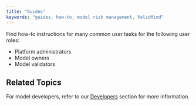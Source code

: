 ```yaml
---
title: "Guides"
keywords: "guides, how-to, model risk management, ValidMind"
---
```


Find how-to instructions for many common user tasks for the following user roles: 

- Platform administrators
- Model owners
- Model validators

<!--
## Brief Introduction

Provide a brief introduction to the concept that this article will cover:

- What is [Concept Name]? Explain the concept or topic that the article is about. Provide a clear and concise definition that accurately reflects the scope of the article.

- Why is [Concept Name] Important? Explain why the concept or topic is important and why users should be interested in learning more about it.

- How Does [Concept Name] Work? Provide a detailed explanation of how the concept or topic works. Use examples or diagrams to help illustrate key points.

- Key Terms. List important terms and concepts related to the main topic and provide clear definitions for each one.

## Examples

Provide one or more examples that illustrate how the concept or topic works in practice. These examples should be clear and concise and should help users understand how to apply the concept or topic in real-world situations.
-->

## Related Topics

For model developers, refer to our [Developers](developers.qmd) section for more information.